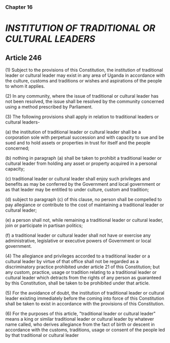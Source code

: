 ### Chapter 16
# *INSTITUTION OF TRADITIONAL OR CULTURAL LEADERS*

## Article 246
(1) Subject to the provisions of this Constitution, the institution of traditional leader or cultural
leader may exist in any area of Uganda in accordance with the culture, customs and traditions or
wishes and aspirations of the people to whom it applies.

(2) In any community, where the issue of traditional or cultural leader has not been resolved, the
issue shall be resolved by the community concerned using a method prescribed by Parliament.

(3) The following provisions shall apply in relation to traditional leaders or cultural leaders-

(a) the institution of traditional leader or cultural leader shall be a corporation sole with perpetual
succession and with capacity to sue and be sued and to hold assets or properties in trust for itself
and the people concerned;

(b) nothing in paragraph (a) shall be taken to prohibit a traditional leader or cultural leader from
holding any asset or property acquired in a personal capacity;

(c) traditional leader or cultural leader shall enjoy such privileges and benefits as may be
conferred by the Government and local government or as that leader may be entitled to under
culture, custom and tradition;

(d) subject to paragraph (c) of this clause, no person shall be compelled to pay allegiance or
contribute to the cost of maintaining a traditional leader or cultural leader;

(e) a person shall not, while remaining a traditional leader or cultural leader, join or participate in
partisan politics;

(f) a traditional leader or cultural leader shall not have or exercise any administrative, legislative
or executive powers of Government or local government.

(4) The allegiance and privileges accorded to a traditional leader or a cultural leader by virtue of
that office shall not be regarded as a discriminatory practice prohibited under article 21 of this
Constitution; but any custom, practice, usage or tradition relating to a traditional leader or cultural
leader which detracts from the rights of any person as guaranteed by this Constitution, shall be
taken to be prohibited under that article.

(5) For the avoidance of doubt, the institution of traditional leader or cultural leader existing
immediately before the coming into force of this Constitution shall be taken to exist in accordance
with the provisions of this Constitution.

(6) For the purposes of this article, "traditional leader or cultural leader" means a king or similar
traditional leader or cultural leader by whatever name called, who derives allegiance from the fact
of birth or descent in accordance with the customs, traditions, usage or consent of the people led
by that traditional or cultural leader